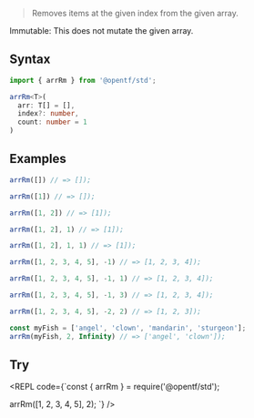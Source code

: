 
> Removes items at the given index from the given array.

<Callout emoji="✅" type="info">
Immutable: This does not mutate the given array.
</Callout>

## Syntax

```ts copy
import { arrRm } from '@opentf/std';

arrRm<T>(
  arr: T[] = [],
  index?: number,
  count: number = 1
)
```

## Examples

```ts
arrRm([]) // => []);

arrRm([1]) // => []);

arrRm([1, 2]) // => [1]);

arrRm([1, 2], 1) // => [1]);

arrRm([1, 2], 1, 1) // => [1]);

arrRm([1, 2, 3, 4, 5], -1) // => [1, 2, 3, 4]);

arrRm([1, 2, 3, 4, 5], -1, 1) // => [1, 2, 3, 4]);

arrRm([1, 2, 3, 4, 5], -1, 3) // => [1, 2, 3, 4]);

arrRm([1, 2, 3, 4, 5], -2, 2) // => [1, 2, 3]);

const myFish = ['angel', 'clown', 'mandarin', 'sturgeon'];
arrRm(myFish, 2, Infinity) // => ['angel', 'clown']);
```

## Try

<REPL code={`const { arrRm } = require('@opentf/std');

arrRm([1, 2, 3, 4, 5], 2);
`} />
